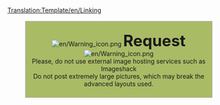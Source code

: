<noinclude>[[Translation:Template/en/Linking]]</noinclude><div style="background: #ab6; border: 1px solid #aaaaaa; padding: 6pt; margin: 12pt 8%; width: 80%">
<center>[[File:en/Warning icon.png]] <strong style="font-size: 2.5em">Request</strong> [[File:en/Warning icon.png]] 
<br />Please, do not use external image hosting services such as Imageshack
<br />Do not post extremely large pictures, which may break the advanced layouts used.</center>
</div>